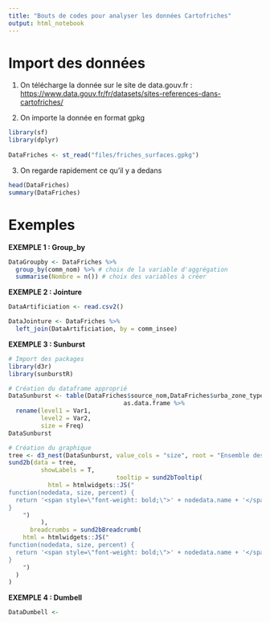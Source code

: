 ```yaml
---
title: "Bouts de codes pour analyser les données Cartofriches"
output: html_notebook
---
```


# Import des données

1)  On télécharge la donnée sur le site de data.gouv.fr : <https://www.data.gouv.fr/fr/datasets/sites-references-dans-cartofriches/>

2)  On importe la donnée en format gpkg

```r
library(sf)
library(dplyr)
  
DataFriches <- st_read("files/friches_surfaces.gpkg")
```

3)  On regarde rapidement ce qu'il y a dedans

```r
head(DataFriches)
summary(DataFriches)
```

# Exemples

**EXEMPLE 1 : Group_by**

```r
DataGroupby <- DataFriches %>% 
  group_by(comm_nom) %>% # choix de la variable d'aggrégation
  summarise(Nombre = n()) # choix des variables à créer 
```

**EXEMPLE 2 : Jointure**

```r
DataArtificiation <- read.csv2()

DataJointure <- DataFriches %>%
  left_join(DataArtificiation, by = comm_insee)
```

**EXEMPLE 3 : Sunburst**

```r
# Import des packages
library(d3r)
library(sunburstR)

# Création du dataframe approprié
DataSunburst <- table(DataFriches$source_nom,DataFriches$urba_zone_type) %>%
                                as.data.frame %>%
  rename(level1 = Var1,
         level2 = Var2,
         size = Freq)
DataSunburst

# Création du graphique
tree <- d3_nest(DataSunburst, value_cols = "size", root = "Ensemble des friches")
sund2b(data = tree,
         showLabels = T,
                              tooltip = sund2bTooltip(
           html = htmlwidgets::JS("
function(nodedata, size, percent) {
  return '<span style=\"font-weight: bold;\">' + nodedata.name + '</span>'
}
    ")
         ),
      breadcrumbs = sund2bBreadcrumb(
    html = htmlwidgets::JS("
function(nodedata, size, percent) {
  return '<span style=\"font-weight: bold;\">' + nodedata.name + '</span>' + ' ' + size.toLocaleString() + ' friches ' + '(' + Math.trunc(percent.toFixed(2)*100) + '%' + ')'
}
    ")
  )
)
```

**EXEMPLE 4 : Dumbell**

```r
DataDumbell <- 
```
